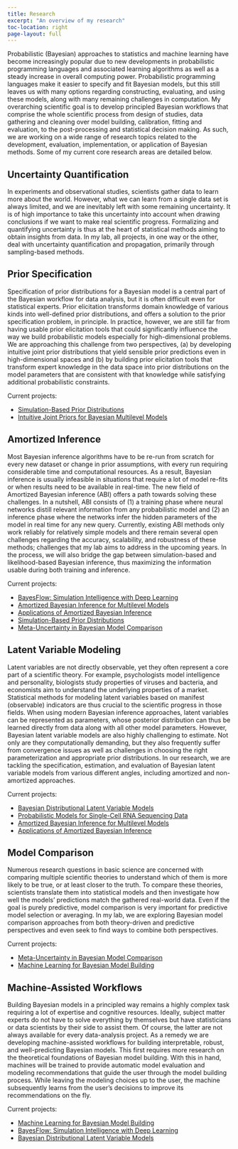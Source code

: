 ```yaml
---
title: Research
excerpt: "An overview of my research"
toc-location: right
page-layout: full
---
```


Probabilistic (Bayesian) approaches to statistics and machine learning have
become increasingly popular due to new developments in probabilistic programming
languages and associated learning algorithms as well as a steady increase in
overall computing power. Probabilistic programming languages make it easier to
specify and fit Bayesian models, but this still leaves us with many options
regarding constructing, evaluating, and using these models, along with many
remaining challenges in computation. My overarching scientific goal is to
develop principled Bayesian workflows that comprise the whole scientific process
from design of studies, data gathering and cleaning over model building,
calibration, fitting and evaluation, to the post-processing and statistical
decision making. As such, we are working on a wide range of research topics
related to the development, evaluation, implementation, or application of
Bayesian methods. Some of my current core research areas are detailed below.

## Uncertainty Quantification {#uncertainty-quantification}

In experiments and observational studies, scientists gather data to learn more
about the world. However, what we can learn from a single data set is always
limited, and we are inevitably left with some remaining uncertainty. It is of
high importance to take this uncertainty into account when drawing conclusions
if we want to make real scientific progress. Formalizing and quantifying
uncertainty is thus at the heart of statistical methods aiming to obtain
insights from data. In my lab, all projects, in one way or the other, deal with
uncertainty quantification and propagation, primarily through sampling-based
methods.

## Prior Specification {#prior-specification}

Specification of prior distributions for a Bayesian model is a central part of
the Bayesian workflow for data analysis, but it is often difficult even for
statistical experts. Prior elicitation transforms domain knowledge of various
kinds into well-defined prior distributions, and offers a solution to the prior
specification problem, in principle. In practice, however, we are still far from
having usable prior elicitation tools that could significantly influence the way
we build probabilistic models especially for high-dimensional problems. We are
approaching this challenge from two perspectives, (a) by developing intuitive
joint prior distributions that yield sensible prior predictions even in
high-dimensional spaces and (b) by building prior elicitation tools that
transform expert knowledge in the data space into prior distributions on the
model parameters that are consistent with that knowledge while satisfying
additional probabilistic constraints.

Current projects:

- [Simulation-Based Prior Distributions](../projects#sbpriors)
- [Intuitive Joint Priors for Bayesian Multilevel Models](../projects#joint-priors-mlms)


## Amortized Inference {#abi}

Most Bayesian inference algorithms have to be
re-run from scratch for every new dataset or change in prior assumptions,
with every run requiring considerable time and computational resources. 
As a result, Bayesian inference is
usually infeasible in situations that require a lot of model re-fits or when
results need to be available in real-time. The new field of Amortized Bayesian
inference (ABI) offers a path towards solving these challenges. In a nutshell, 
ABI consists of (1) a training phase where neural networks distill relevant
information from any probabilistic model and (2) an inference phase where the
networks infer the hidden parameters of the model in real time for any new
query. Currently, existing ABI methods only work reliably for relatively simple
models and there remain several open challenges regarding the accuracy,
scalability, and robustness of these methods; challenges that my lab aims to
address in the upcoming years. In the process, we will also bridge the
gap between simulation-based and likelihood-based Bayesian inference, thus
maximizing the information usable during both training and inference.

Current projects:

- [BayesFlow: Simulation Intelligence with Deep Learning](../projects#bayesflow-software)
- [Amortized Bayesian Inference for Multilevel Models](../projects#amortized-mlms)
- [Applications of Amortized Bayesian Inference](../projects#abi-applications)
- [Simulation-Based Prior Distributions](../projects#sbpriors)
- [Meta-Uncertainty in Bayesian Model Comparison](../projects#mu-bmb)

## Latent Variable Modeling {#lvm}

Latent variables are not directly observable, yet they often represent a core
part of a scientific theory. For example, psychologists model intelligence and
personality, biologists study properties of viruses and bacteria, and economists
aim to understand the underlying properties of a market. Statistical methods for
modeling latent variables based on manifest (observable) indicators are thus
crucial to the scientific progress in those fields. When using modern Bayesian
inference approaches, latent variables can be represented as parameters, whose
posterior distribution can thus be learned directly from data along with all
other model parameters. However, Bayesian latent variable models are also highly
challenging to estimate. Not only are they computationally demanding, but they
also frequently suffer from convergence issues as well as challenges in choosing
the right parameterization and appropriate prior distributions. In our research,
we are tackling the specification, estimation, and evaluation of Bayesian latent
variable models from various different angles, including amortized and
non-amortized approaches.

Current projects:

- [Bayesian Distributional Latent Variable Models](../projects#bdlvms)
- [Probabilistic Models for Single-Cell RNA Sequencing Data](../projects#scrna-models)
- [Amortized Bayesian Inference for Multilevel Models](../projects#amortized-mlms)
- [Applications of Amortized Bayesian Inference](../projects#abi-applications)


## Model Comparison {#model-comparison}

Numerous research questions in basic science are concerned with comparing
multiple scientific theories to understand which of them is more likely to be
true, or at least closer to the truth. To compare these theories, scientists
translate them into statistical models and then investigate how well the models'
predictions match the gathered real-world data. Even if the goal is purely
predictive, model comparison is very important for predictive model selection or
averaging. In my lab, we are exploring Bayesian model comparison approaches from
both theory-driven and predictive perspectives and even seek to find ways to
combine both perspectives.

Current projects:

- [Meta-Uncertainty in Bayesian Model Comparison](../projects#mu-bmb)
- [Machine Learning for Bayesian Model Building](../projects#ml4bmb)


## Machine-Assisted Workflows {#machine-workflow}

Building Bayesian models in a principled way remains a highly complex task
requiring a lot of expertise and cognitive resources. Ideally, subject matter
experts do not have to solve everything by themselves but have statisticians or
data scientists by their side to assist them. Of course, the latter are not
always available for every data-analysis project. As a remedy we are developing
machine-assisted workflows for building interpretable, robust, and
well-predicting Bayesian models. This first requires more research on the
theoretical foundations of Bayesian model building. With this in hand, machines
will be trained to provide automatic model evaluation and modeling
recommendations that guide the user through the model building process. While
leaving the modeling choices up to the user, the machine subsequently learns
from the user's decisions to improve its recommendations on the fly.

Current projects:

- [Machine Learning for Bayesian Model Building](../projects#ml4bmb)
- [BayesFlow: Simulation Intelligence with Deep Learning](../projects#bayesflow-software)
- [Bayesian Distributional Latent Variable Models](../projects#bdlvms)
